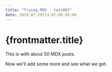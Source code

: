 ```yaml
---
title: "Trying MDX - test007"
date: 2019-07-29T13:07:00-05:00
---
```


# {frontmatter.title}

This is with about 50 MDX posts.

Now we'll add some more and see what we get.
